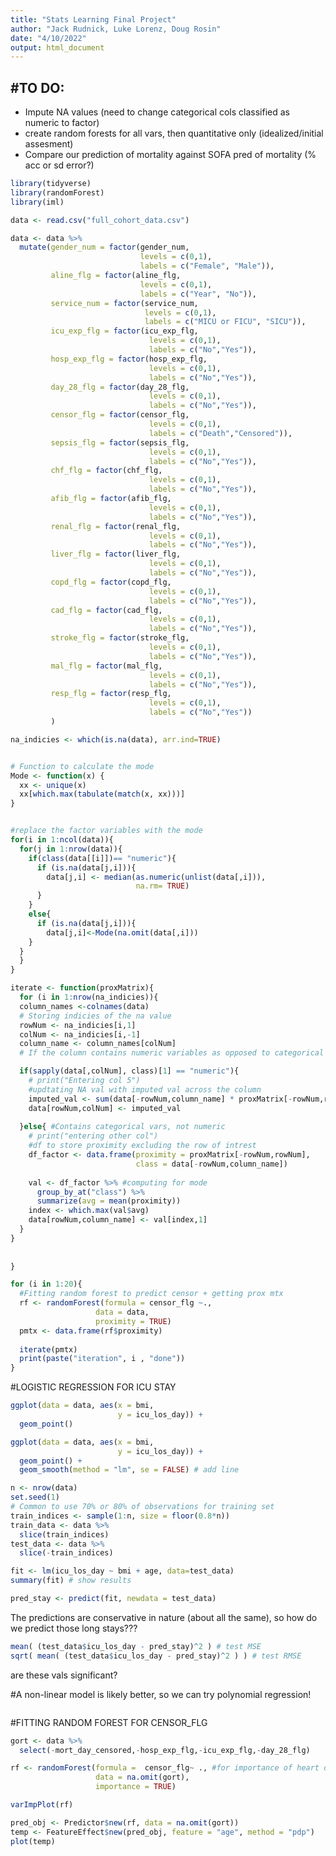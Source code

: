 ```yaml
---
title: "Stats Learning Final Project"
author: "Jack Rudnick, Luke Lorenz, Doug Rosin"
date: "4/10/2022"
output: html_document
---
```


#TO DO:  
-     
- Impute NA values (need to change categorical cols classified as numeric to factor)
- create random forests for all vars, then quantitative only (idealized/initial assesment)
- Compare our prediction of mortality against SOFA pred of mortality (% acc or sd error?)



```r
library(tidyverse)
library(randomForest)
library(iml)
```


```r
data <- read.csv("full_cohort_data.csv")
```

```r
data <- data %>%
  mutate(gender_num = factor(gender_num,
                             levels = c(0,1),
                             labels = c("Female", "Male")),
         aline_flg = factor(aline_flg,
                             levels = c(0,1),
                             labels = c("Year", "No")),
         service_num = factor(service_num,
                              levels = c(0,1),
                              labels = c("MICU or FICU", "SICU")),
         icu_exp_flg = factor(icu_exp_flg,
                               levels = c(0,1),
                               labels = c("No","Yes")),
         hosp_exp_flg = factor(hosp_exp_flg,
                               levels = c(0,1),
                               labels = c("No","Yes")),
         day_28_flg = factor(day_28_flg,
                               levels = c(0,1),
                               labels = c("No","Yes")),
         censor_flg = factor(censor_flg,
                               levels = c(0,1),
                               labels = c("Death","Censored")),
         sepsis_flg = factor(sepsis_flg,
                               levels = c(0,1),
                               labels = c("No","Yes")),
         chf_flg = factor(chf_flg,
                               levels = c(0,1),
                               labels = c("No","Yes")),
         afib_flg = factor(afib_flg,
                               levels = c(0,1),
                               labels = c("No","Yes")),
         renal_flg = factor(renal_flg,
                               levels = c(0,1),
                               labels = c("No","Yes")),
         liver_flg = factor(liver_flg,
                               levels = c(0,1),
                               labels = c("No","Yes")),
         copd_flg = factor(copd_flg,
                               levels = c(0,1),
                               labels = c("No","Yes")),
         cad_flg = factor(cad_flg,
                               levels = c(0,1),
                               labels = c("No","Yes")),
         stroke_flg = factor(stroke_flg,
                               levels = c(0,1),
                               labels = c("No","Yes")),
         mal_flg = factor(mal_flg,
                               levels = c(0,1),
                               labels = c("No","Yes")),
         resp_flg = factor(resp_flg,
                               levels = c(0,1),
                               labels = c("No","Yes"))
         )

```


```r
na_indicies <- which(is.na(data), arr.ind=TRUE)  


# Function to calculate the mode
Mode <- function(x) {
  xx <- unique(x)
  xx[which.max(tabulate(match(x, xx)))]
}


#replace the factor variables with the mode
for(i in 1:ncol(data)){
  for(j in 1:nrow(data)){
    if(class(data[[i]])== "numeric"){
      if (is.na(data[j,i])){
        data[j,i] <- median(as.numeric(unlist(data[,i])),
                            na.rm= TRUE)
      }
    }
    else{
      if (is.na(data[j,i])){
        data[j,i]<-Mode(na.omit(data[,i]))
    }
  }
  }
}

```


```r
iterate <- function(proxMatrix){
  for (i in 1:nrow(na_indicies)){
  column_names <-colnames(data)
  # Storing indicies of the na value
  rowNum <- na_indicies[i,1]
  colNum <- na_indicies[i,-1]
  column_name <- column_names[colNum]
  # If the column contains numeric variables as opposed to categorical

  if(sapply(data[,colNum], class)[1] == "numeric"){
    # print("Entering col 5")
    #updtating NA val with imputed val across the column
    imputed_val <- sum(data[-rowNum,column_name] * proxMatrix[-rowNum,rowNum]/ sum(proxMatrix[-rowNum,rowNum]))
    data[rowNum,colNum] <- imputed_val
    
  }else{ #Contains categorical vars, not numeric
    # print("entering other col")
    #df to store proximity excluding the row of intrest
    df_factor <- data.frame(proximity = proxMatrix[-rowNum,rowNum],
                            class = data[-rowNum,column_name])
    
    val <- df_factor %>% #computing for mode
      group_by_at("class") %>%
      summarize(avg = mean(proximity))
    index <- which.max(val$avg)
    data[rowNum,column_name] <- val[index,1]
  }
}
  
  
}
```

```r
for (i in 1:20){
  #Fitting random forest to predict censor + getting prox mtx
  rf <- randomForest(formula = censor_flg ~., 
                   data = data,
                   proximity = TRUE)
  pmtx <- data.frame(rf$proximity)
  
  iterate(pmtx)
  print(paste("iteration", i , "done"))
}
```

#LOGISTIC REGRESSION FOR ICU STAY
```r
ggplot(data = data, aes(x = bmi,
                        y = icu_los_day)) +
  geom_point()
```

```r
ggplot(data = data, aes(x = bmi,
                        y = icu_los_day)) +
  geom_point() + 
  geom_smooth(method = "lm", se = FALSE) # add line
```

```r
n <- nrow(data)
set.seed(1)
# Common to use 70% or 80% of observations for training set
train_indices <- sample(1:n, size = floor(0.8*n)) 
train_data <- data %>%
  slice(train_indices)
test_data <- data %>%
  slice(-train_indices)
```


```r
fit <- lm(icu_los_day ~ bmi + age, data=test_data)
summary(fit) # show results
```


```r
pred_stay <- predict(fit, newdata = test_data)
```
The predictions are conservative in nature (about all the same), so how do we predict those long stays???

```r
mean( (test_data$icu_los_day - pred_stay)^2 ) # test MSE
sqrt( mean( (test_data$icu_los_day - pred_stay)^2 ) ) # test RMSE
```
are these vals significant?

#A non-linear model is likely better, so we can try polynomial regression!
```r

```



#FITTING RANDOM FOREST FOR CENSOR_FLG
```r
gort <- data %>%
  select(-mort_day_censored,-hosp_exp_flg,-icu_exp_flg,-day_28_flg)
```


```r
rf <- randomForest(formula =  censor_flg~ ., #for importance of heart disease
                   data = na.omit(gort),
                   importance = TRUE)
```

```r
varImpPlot(rf)
```

```r
pred_obj <- Predictor$new(rf, data = na.omit(gort))
temp <- FeatureEffect$new(pred_obj, feature = "age", method = "pdp")
plot(temp)
```





